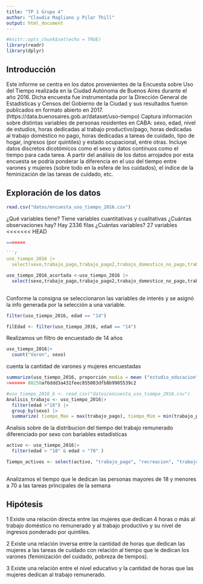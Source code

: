 ```yaml
---
title: "TP 1 Grupo 4"
author: "Claudia Magliano y Pilar Thill"
output: html_document
---
```


```r
#knitr::opts_chunk$set(echo = TRUE)
library(readr)
library(dplyr)
```

## Introducción

Este informe se centra en los datos provenientes de la Encuesta sobre Uso del Tiempo realizada en la Ciudad Autónoma de Buenos Aires durante el año 2016. Dicha encuesta fue instrumentada por la Dirección General de Estadísticas y Censos del Gobierno de la Ciudad y sus resultados fueron publicados en formato abierto en 2017. (https://data.buenosaires.gob.ar/dataset/uso-tiempo)
Captura información sobre distintas variables de personas residentes en CABA: sexo, edad, nivel de estudios, horas dedicadas al trabajo productivo/pago, horas dedicadas al trabajo doméstico no pago, horas dedicadas a tareas de cuidado, tipo de hogar, ingresos (por quintiles) y estado ocupacional, entre otras. Incluye datos discretos dicotómicos como el sexo y datos continuos como el tiempo para cada tarea.
A partir del análisis de los datos arrojados por esta encuesta se podría ponderar la diferencia en el uso del tiempo entre varones y mujeres (sobre todo en la esfera de los cuidados), el índice de la feminización de las tareas de cuidado, etc.

## Exploración de los datos
```r
read.csv("datos/encuesta_uso_tiempo_2016.csv")
```

¿Qué variables tiene? Tiene variables cuantitativas y cualitativas
¿Cuántas observaciones hay? Hay 2336 filas
¿Cuántas variables? 27 variables
<<<<<<< HEAD
```r

=======

```r
uso_tiempo_2016 |> 
  select(sexo,trabajo_pago,trabajo_pago2,trabajo_domestico_no_pago,trabajo_domestico_no_pago2,tareas_cuidados, tareas_cuidados2, quintil_ingreso,rango_etario)
```
```r
uso_tiempo_2016_acortada <-uso_tiempo_2016 |> 
  select(sexo,trabajo_pago,trabajo_pago2,trabajo_domestico_no_pago,trabajo_domestico_no_pago2,tareas_cuidados,tareas_cuidados2,quintil_ingreso,rango_etario)
  
```
Conforme la consigna se seleccionaron las variables de interés y se asignó la info generada por la selección a una variable.

```r

filter(uso_tiempo_2016, edad == "14")

filEdad <- filter(uso_tiempo_2016, edad == "14")

```
Realizamos un filtro de encuestado de 14 años  

```r
uso_tiempo_2016|>
  count("Varon", sexo)


```

cuenta la cantidad de varones y mujeres encuestadas

```r
summarize(uso_tiempo_2016, proporción_media = mean ("estudio_educacion", na.rm = TRUE))
>>>>>>> 80250af6ddd3a431feec855083dfb8b9985539c2
```





```r
#uso_tiempo_2016_b <- read_csv("datos/encuesta_uso_tiempo_2016.csv")
Analisis_trabajo <- uso_tiempo_2016|>
  filter(edad >"18") |> 
  group_by(sexo) |>
  summarize( tiempo_Max = max(trabajo_pago), tiempo_Mim = min(trabajo_pago), desvio = sd(trabajo_pago), na.rm = TRUE)

```
Analisis sobre de la distribucion del  tiempo del trabajo remunerado diferenciado por sexo con bariables estadisticas

```r
activo <- uso_tiempo_2016|>
  filter(edad > "18" & edad < "70" ) 

Tiempo_activos <- select(activo, "trabajo_pago", "recreacion", "trabajo_domestico_no_pago", "estudio_educacion")
 
```



Analizamos el tiempo que le dedican las personas mayores de 18 y menores a 70 a las tareas principales de la semana


## Hipótesis
1 Existe una relación directa entre las mujeres que dedican 4 horas o más al trabajo doméstico no remunerado y al trabajo productivo y su nivel de ingresos ponderado por quintiles.
 
2 Existe una relación inversa entre la cantidad de horas que dedican las mujeres a las tareas de cuidado con relación al tiempo que le dedican los varones (feminización del cuidado, pobreza de tiempos).

3 Existe una relación entre el nivel educativo y la cantidad de horas que las mujeres dedican al trabajo remunerado.
